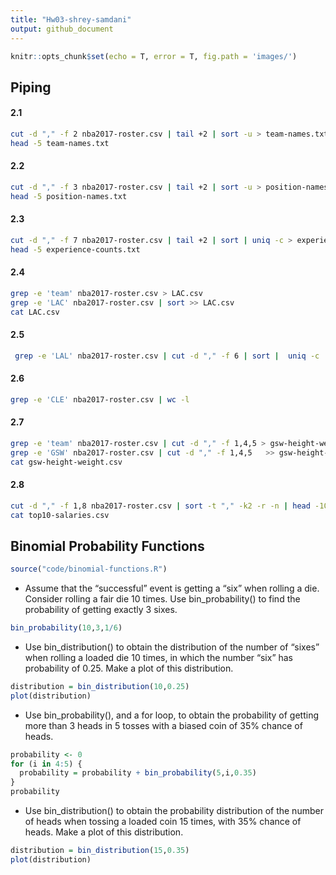 ```yaml
---
title: "Hw03-shrey-samdani"
output: github_document
---
```


```r
knitr::opts_chunk$set(echo = T, error = T, fig.path = 'images/')
```

## Piping

#### 2.1
```bash
cut -d "," -f 2 nba2017-roster.csv | tail +2 | sort -u > team-names.txt
head -5 team-names.txt
```

#### 2.2
```bash
cut -d "," -f 3 nba2017-roster.csv | tail +2 | sort -u > position-names.txt 
head -5 position-names.txt
```
#### 2.3
```bash
cut -d "," -f 7 nba2017-roster.csv | tail +2 | sort | uniq -c > experience-counts.txt
head -5 experience-counts.txt
```

#### 2.4
```bash
grep -e 'team' nba2017-roster.csv > LAC.csv
grep -e 'LAC' nba2017-roster.csv | sort >> LAC.csv
cat LAC.csv
```

#### 2.5
```bash
 grep -e 'LAL' nba2017-roster.csv | cut -d "," -f 6 | sort |  uniq -c
```

#### 2.6
```bash
grep -e 'CLE' nba2017-roster.csv | wc -l
```

#### 2.7
```bash
grep -e 'team' nba2017-roster.csv | cut -d "," -f 1,4,5 > gsw-height-weight.csv
grep -e 'GSW' nba2017-roster.csv | cut -d "," -f 1,4,5   >> gsw-height-weight.csv
cat gsw-height-weight.csv
```

#### 2.8
```bash
cut -d "," -f 1,8 nba2017-roster.csv | sort -t "," -k2 -r -n | head -10 > top10-salaries.csv
cat top10-salaries.csv
```

## Binomial Probability Functions
```r
source("code/binomial-functions.R")
```


* Assume that the “successful” event is getting a “six” when rolling a die. Consider
rolling a fair die 10 times. Use bin_probability() to find the probability of getting
exactly 3 sixes.
```r
bin_probability(10,3,1/6)
```


*  Use bin_distribution() to obtain the distribution of the number of “sixes” when
rolling a loaded die 10 times, in which the number “six” has probability of 0.25. Make
a plot of this distribution.
```r
distribution = bin_distribution(10,0.25)
plot(distribution)
```


* Use bin_probability(), and a for loop, to obtain the probability of getting more
than 3 heads in 5 tosses with a biased coin of 35% chance of heads.
```r
probability <- 0
for (i in 4:5) {
  probability = probability + bin_probability(5,i,0.35)
}
probability

```


* Use bin_distribution() to obtain the probability distribution of the number of heads
when tossing a loaded coin 15 times, with 35% chance of heads. Make a plot of this
distribution.
```r
distribution = bin_distribution(15,0.35)
plot(distribution)

```